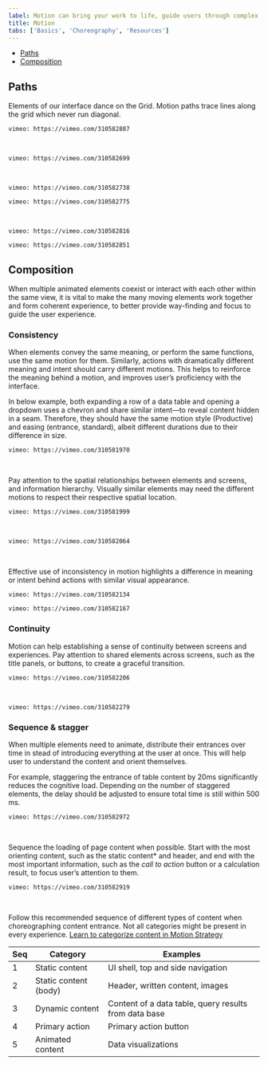 ```yaml
---
label: Motion can bring your work to life, guide users through complex experiences, and help move forward—from here to there, now to next, start to finish—and make progress.
title: Motion
tabs: ['Basics', 'Choreography', 'Resources']
---
```


<AnchorLinks>
  
- [Paths](#paths)   
- [Composition](#composition)
        
</AnchorLinks>

## Paths

Elements of our interface dance on the Grid. Motion paths trace lines along the grid which never run diagonal.

<GridWrapper col_lg="12" flex="true">
<DoDontExample correct="true" full_width="true" label="When expanding or moving elements across the screen, stagger the timing of horizontal and vertical animations to create a path with a rounded corner.">

`vimeo: https://vimeo.com/310582887`

</DoDontExample>
</GridWrapper>

<br />

<GridWrapper col_lg="12" flex="true">
<DoDontExample correct="false" full_width="true" label="Not staggering horizontal and vertical animations create a straight diagonal path. It breaks the grid and is harsh to the eye.">

`vimeo: https://vimeo.com/310582699`

</DoDontExample>
</GridWrapper>

<br />

<GridWrapper col_lg="8" flex="true">
<DoDontExample correct="true" label="When removing an item from the grid, thumbnails on the edge existing and re-entering container create a smooth transition.">

`vimeo: https://vimeo.com/310582738`

</DoDontExample>
<DoDontExample correct="false" label="Thumbnails moving on diagonal paths feels sporadic and harsh.">

`vimeo: https://vimeo.com/310582775`

</DoDontExample>
</GridWrapper>

<br />

<GridWrapper col_lg="8" flex="true">
<DoDontExample correct="true" label="When sorting or shuffling items on the grid, always using rounded corner paths to visually organize the movements.">

`vimeo: https://vimeo.com/310582816`

</DoDontExample>
<DoDontExample correct="false" label="Criss cross sorting appears disorganized. Avoid this motion path.">

`vimeo: https://vimeo.com/310582851`

</DoDontExample>
</GridWrapper>

## Composition

When multiple animated elements coexist or interact with each other within the same view, it is vital to make the many moving elements work together and form coherent experience, to better provide way-finding and focus to guide the user experience.

### Consistency

When elements convey the same meaning, or perform the same functions, use the same motion for them. Similarly, actions with dramatically different meaning and intent should carry different motions. This helps to reinforce the meaning behind a motion, and improves user’s proficiency with the interface.

In below example, both expanding a row of a data table and opening a dropdown uses a chevron and share similar intent—to reveal content hidden in a seam. Therefore, they should have the same motion style (Productive) and easing (entrance, standard), albeit different durations due to their difference in size.

<GridWrapper col_lg="12" flex="true">
<DoDontExample correct="true" full_width="true" label="Comparing data table expansion and dropdown">

`vimeo: https://vimeo.com/310581970`

</DoDontExample>
</GridWrapper>

<br />

Pay attention to the spatial relationships between elements and screens, and information hierarchy. Visually similar elements may need the different motions to respect their respective spatial location.

<GridWrapper col_lg="12" flex="true">
<DoDontExample correct="true" full_width="true" label="When the new content panel is on a higher layer, motion is “sliding”, moving content within with the panel.  Also always dim the content below when new layer is introduced above.">

`vimeo: https://vimeo.com/310581999`

</DoDontExample>
</GridWrapper>

<br />

<GridWrapper col_lg="12" flex="true">
<DoDontExample correct="true" full_width="true" label="When the new content panel is on the same layer, motion is “pushing”, revealing content within with a mask.">

`vimeo: https://vimeo.com/310582064`

</DoDontExample>
</GridWrapper>

<br />

Effective use of inconsistency in motion highlights a difference in meaning or intent behind actions with similar visual appearance.

<GridWrapper col_lg="8" flex="true">
<DoDontExample correct="true" label="Use motion to reinforce meaning. Affirmative action here triggers a different exit motion for the modal than negation.">

`vimeo: https://vimeo.com/310582134`

</DoDontExample>
<DoDontExample correct="false" label="">

`vimeo: https://vimeo.com/310582167`

</DoDontExample>
</GridWrapper>

### Continuity

Motion can help establishing a sense of continuity between screens and experiences. Pay attention to shared elements across screens, such as the title panels, or buttons, to create a graceful transition.

<GridWrapper col_lg="12" flex="true">
<DoDontExample correct="true" full_width="true" label="Shared elements can effectively guide users through a multi-layered information architecture.">

`vimeo: https://vimeo.com/310582206`

</DoDontExample>
</GridWrapper>

<br />

<GridWrapper col_lg="8" flex="true">
<DoDontExample correct="false" label="Continuous elements are for guidance and should not distract. Always finish a sequence with the important content on page.">

`vimeo: https://vimeo.com/310582279`

</DoDontExample>
</GridWrapper>

### Sequence & stagger

When multiple elements need to animate, distribute their entrances over time in stead of introducing everything at the user at once. This will help user to understand the content and orient themselves.

For example, staggering the entrance of table content by 20ms significantly reduces the cognitive load. Depending on the number of staggered elements, the delay should be adjusted to ensure total time is still within 500 ms.

<GridWrapper col_lg="12" flex="true">
<DoDontExample correct="true" full_width="true" label="Table with rows loading in at staggered timing.">

`vimeo: https://vimeo.com/310582972`

</DoDontExample>
</GridWrapper>

<br />

Sequence the loading of page content when possible. Start with the most orienting content, such as the static content\* and header, and end with the most important information, such as the _call to action_ button or a calculation result, to focus user’s attention to them.

<GridWrapper col_lg="12" flex="true">
<DoDontExample correct="true" full_width="true" label="Sequencing of this interface prioritizes the primary button, and reserves data visualization for later when users begin to scroll, indicating intention to dive deeper.">

`vimeo: https://vimeo.com/310582919`

</DoDontExample>
</GridWrapper>

<br />

Follow this recommended sequence of different types of content when choreographing content entrance. Not all categories might be present in every experience. [Learn to categorize content in Motion Strategy ](#)

| Seq | Category              | Examples                                              |
| --- | --------------------- | ----------------------------------------------------- |
| 1   | Static content        | UI shell, top and side navigation                     |
| 2   | Static content (body) | Header, written content, images                       |
| 3   | Dynamic content       | Content of a data table, query results from data base |
| 4   | Primary action        | Primary action button                                 |
| 5   | Animated content      | Data visualizations                                   |
